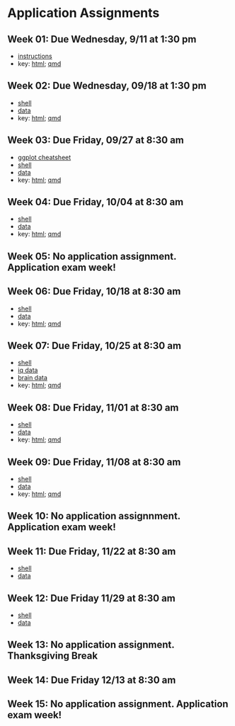 # Application Assignments {.unnumbered}

## Week 01: Due Wednesday, 9/11 at 1:30 pm

- [instructions](/homework/week_01/hw_01.pdf) 
- key: [html](https://dionysus.psych.wisc.edu/610/homework/hw1_key.html); [qmd](https://dionysus.psych.wisc.edu/610/homework/hw1_key.qmd)

## Week 02: Due Wednesday, 09/18 at 1:30 pm

- [shell](homework/week_02/hw_02_shell.qmd)
- [data](homework/data/hw_02_data.csv)
- key: [html](https://dionysus.psych.wisc.edu/610/homework/hw2_key.html); [qmd](https://dionysus.psych.wisc.edu/610/homework/hw2_key.qmd)

## Week 03: Due Friday, 09/27 at 8:30 am

- [ggplot cheatsheet](/homework/week_03/ggplot2_cheatsheet.pdf)
- [shell](/homework/week_03/hw_03_shell.qmd)
- [data](/homework/data/hw_03_data.csv)
- key: [html](https://dionysus.psych.wisc.edu/610/homework/hw3_key.html); [qmd](https://dionysus.psych.wisc.edu/610/homework/hw3_key.qmd)

## Week 04: Due Friday, 10/04 at 8:30 am

- [shell](/homework/week_04/hw_04_shell.qmd)
- [data](/homework/data/hw_04_data.csv)
- key: [html](https://dionysus.psych.wisc.edu/610/homework/hw4_key.html); [qmd](https://dionysus.psych.wisc.edu/610/homework/hw4_key.qmd)

## Week 05: No application assignment.  Application exam week!

## Week 06: Due Friday, 10/18 at 8:30 am

- [shell](/homework/week_06/hw_06_shell.qmd)
- [data](/homework/data/hw_06_data.csv)
- key: [html](https://dionysus.psych.wisc.edu/610/homework/hw6_key.html); [qmd](https://dionysus.psych.wisc.edu/610/homework/hw6_key.qmd)

## Week 07: Due Friday, 10/25 at 8:30 am

- [shell](/homework/week_07/hw_07_shell.qmd)
- [iq data](/homework/data/hw_07_iq)
- [brain data](/homework/data/hw_07_brain)
- key: [html](https://dionysus.psych.wisc.edu/610/homework/hw_07_key.html); [qmd](https://dionysus.psych.wisc.edu/610/homework/hw_07_key.qmd)

## Week 08: Due Friday, 11/01 at 8:30 am

- [shell](/homework/week_08/hw_08_shell.qmd)
- [data](/homework/data/hw_08_data.csv)
- key: [html](https://dionysus.psych.wisc.edu/610/homework/hw_08_key.html); [qmd](https://dionysus.psych.wisc.edu/610/homework/hw_08_key.qmd)

## Week 09: Due Friday, 11/08 at 8:30 am

- [shell](/homework/week_09/hw_09_shell.qmd)
- [data](/homework/data/hw_09_data.csv)
- key: [html](https://dionysus.psych.wisc.edu/610/homework/hw_09_key.html); [qmd](https://dionysus.psych.wisc.edu/610/homework/hw_09_key.qmd)

## Week 10: No application assignnment.  Application exam week!

## Week 11: Due Friday, 11/22 at 8:30 am

- [shell](/homework/week_11/hw_11_shell.qmd)
- [data](/homework/data/hw_11_data.csv)

## Week 12: Due Friday 11/29 at 8:30 am

- [shell](/homework/week_12/hw_12_shell.qmd)
- [data](/homework/data/hw_12_data.csv)

## Week 13: No application assignment.  Thanksgiving Break

## Week 14: Due Friday 12/13 at 8:30 am

## Week 15: No application assignment.  Application exam week!
